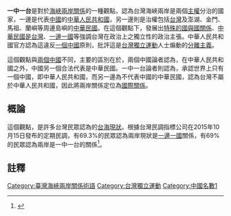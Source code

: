 {{expand|time=2017-05-28T08:52:02+00:00}}

'''一中一台'''是對於[[海峽兩岸關係|海峽兩岸關係]]的一種觀點，認為台灣海峽兩岸是兩個[[主權|主權]]分治的國家，一邊是代表[[中國|中國]]的[[中華人民共和國|中華人民共和國]]，另一邊則是治權包括[[台灣|台灣]]及澎湖、金門、馬祖、蘭嶼等周邊島嶼的[[中華民國|中華民國]]。在這個觀點下，發展出[[特殊的國與國關係|特殊的國與國關係]]、[[中華民國是台灣|中華民國是台灣]]、[[一邊一國|一邊一國]]等強調台灣在政治上之獨立性的政治主張。中華人民共和國官方認為這違反[[一個中國_(中華人民共和國)|一個中國]]原則，批評這是[[台灣獨立運動|台灣獨立運動]]人士煽動的[[分離主義|分離主義]]。

這個觀點與[[兩個中國|兩個中國]]不同，主要的區別在於，兩個中國論者認為，在中華人民共和國之外，中國另一個合法代表是中華民國。一中一台論者則認為，承認世界上只有一個中國，即中華人民共和國，而另一邊為不代表中國的中華民國，認為台灣不屬於中華人民共和國，因此將兩岸關係定位為[[國際關係|國際關係]]。

==概論==
這個觀點，是許多台灣民眾認為的[[台海現狀|台海現狀]]。根據台灣民調指標公司在2015年10月15日發布的定期民調，有69.3%的民眾認為兩岸現狀是[[一邊一國|一邊一國]]關係，有69%的民眾認為兩岸是一中一台的關係<ref>{{cite news|language=zh-hans|title=最新民调:台大选民进党必胜无疑|url=http://www.voachinese.com/content/taiwan-election-dpp-20151015/3009240.html|author=鐘辰芳|newspaper=美國之音|date=2015-10-16|accessdate=2015-10-16|archive-date=2015-10-16|archive-url=https://web.archive.org/web/20151016135227/http://www.voachinese.com/content/taiwan-election-dpp-20151015/3009240.html|dead-url=no}}</ref>。

==註釋==
{{reflist}}

{{台湾海峡两岸主题}}

[[Category:臺灣海峽兩岸關係術語|Category:臺灣海峽兩岸關係術語]]

[[Category:台灣獨立運動|Category:台灣獨立運動]]
[[Category:中國名數1|Category:中國名數1]]